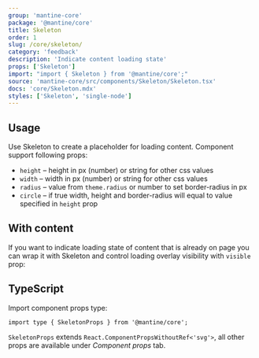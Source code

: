 ```yaml
---
group: 'mantine-core'
package: '@mantine/core'
title: Skeleton
order: 1
slug: /core/skeleton/
category: 'feedback'
description: 'Indicate content loading state'
props: ['Skeleton']
import: "import { Skeleton } from '@mantine/core';"
source: 'mantine-core/src/components/Skeleton/Skeleton.tsx'
docs: 'core/Skeleton.mdx'
styles: ['Skeleton', 'single-node']
---
```



## Usage

Use Skeleton to create a placeholder for loading content. Component support following props:

- `height` – height in px (number) or string for other css values
- `width` – width in px (number) or string for other css values
- `radius` – value from `theme.radius` or number to set border-radius in px
- `circle` – if true width, height and border-radius will equal to value specified in `height` prop

<Demo data={SkeletonDemos.usage} />

## With content

If you want to indicate loading state of content that is already on page you can wrap it with Skeleton
and control loading overlay visibility with `visible` prop:

<Demo data={SkeletonDemos.content} />

## TypeScript

Import component props type:

```tsx
import type { SkeletonProps } from '@mantine/core';
```

`SkeletonProps` extends `React.ComponentPropsWithoutRef<'svg'>`, all other props are available under _Component props_ tab.
